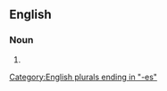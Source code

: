 ==English==

===Noun===
{{head|en|noun plural form}}

# {{plural of|loveliness|lang=en}}

[[Category:English plurals ending in "-es"]]